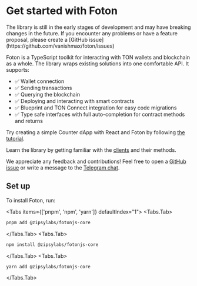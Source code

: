 
# Get started with Foton

<Callout type="warning" emoji="⚠️">
  The library is still in the early stages of development and may have breaking changes in the future. If you encounter any problems or have a feature proposal, please create a [GitHub issue](https://github.com/vanishmax/foton/issues)
</Callout>

Foton is a TypeScript toolkit for interacting with TON wallets and blockchain as a whole. The library wraps existing solutions into one comfortable API. It supports:

- ✅ Wallet connection
- ✅ Sending transactions
- ✅ Querying the blockchain
- ✅ Deploying and interacting with smart contracts
- ✅ Blueprint and TON Connect integration for easy code migrations
- ✅ Type safe interfaces with full auto-completion for contract methods and returns

Try creating a simple Counter dApp with React and Foton by following [the tutorial](./docs/guides/tutorial.mdx).

Learn the library by getting familiar with the [clients](./docs/clients.mdx) and their methods.

We appreciate any feedback and contributions! Feel free to open a [GitHub issue](https://github.com/VanishMax/foton/issues) or write a message to the [Telegram chat](https://t.me/fotonjs).

## Set up

To install Foton, run:

<Tabs items={['pnpm', 'npm', 'yarn']} defaultIndex="1">
<Tabs.Tab>
```bash
pnpm add @zipsylabs/fotonjs-core
```
</Tabs.Tab>
<Tabs.Tab>
```bash
npm install @zipsylabs/fotonjs-core
```
</Tabs.Tab>
<Tabs.Tab>
```bash
yarn add @zipsylabs/fotonjs-core
```
</Tabs.Tab>
</Tabs>
